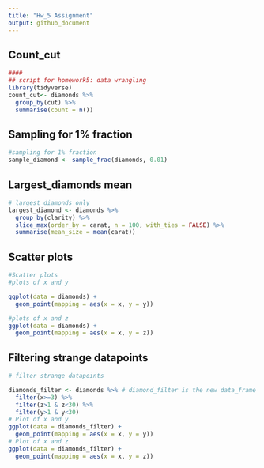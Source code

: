 ```yaml
---
title: "Hw_5 Assignment"
output: github_document
---
```

## Count_cut
```r
####
## script for homework5: data wrangling
library(tidyverse)
count_cut<- diamonds %>% 
  group_by(cut) %>%
  summarise(count = n())

```

## Sampling for 1% fraction
```r
#sampling for 1% fraction
sample_diamond <- sample_frac(diamonds, 0.01)

```

## Largest_diamonds mean
```r
# largest_diamonds only
largest_diamond <- diamonds %>%
  group_by(clarity) %>%
  slice_max(order_by = carat, n = 100, with_ties = FALSE) %>%
  summarise(mean_size = mean(carat))

```
## Scatter plots
```r
#Scatter plots
#plots of x and y

ggplot(data = diamonds) +
  geom_point(mapping = aes(x = x, y = y))

#plots of x and z
ggplot(data = diamonds) +
  geom_point(mapping = aes(x = x, y = z))
```

## Filtering strange datapoints
```r
# filter strange datapoints

diamonds_filter <- diamonds %>% # diamond_filter is the new data_frame
  filter(x>=3) %>%
  filter(z>1 & z<30) %>%
  filter(y>1 & y<30)
# Plot of x and y
ggplot(data = diamonds_filter) +
  geom_point(mapping = aes(x = x, y = y))
# Plot of x and z
ggplot(data = diamonds_filter) +
  geom_point(mapping = aes(x = x, y = z))


  


```

